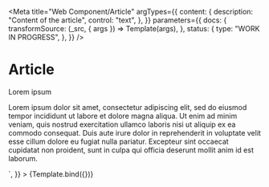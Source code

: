 <!--
@license EUPL-1.2
Copyright (c) 2021 Robbert Broersma
-->


<Meta
  title="Web Component/Article"
  argTypes={{
    content: {
      description: "Content of the article",
      control: "text",
    },
  }}
  parameters={{
    docs: {
      transformSource: (_src, { args }) => Template(args),
    },
    status: {
      type: "WORK IN PROGRESS",
    },
  }}
/>

# Article

<Canvas>
  <Story
    name="Article"
    args={{
      content: `<h1>Lorem ipsum</h1>
<p>Lorem ipsum dolor sit amet, consectetur adipiscing elit, sed do eiusmod tempor incididunt ut labore et dolore
magna aliqua. Ut enim ad minim veniam, quis nostrud exercitation ullamco laboris nisi ut aliquip ex ea commodo
consequat. Duis aute irure dolor in reprehenderit in voluptate velit esse cillum dolore eu fugiat nulla
pariatur. Excepteur sint occaecat cupidatat non proident, sunt in culpa qui officia deserunt mollit anim id est
laborum.</p>`,
    }}
  >
    {Template.bind({})}
  </Story>
</Canvas>

<ArgsTable story="Article" />
